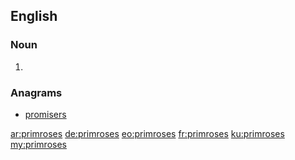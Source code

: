 ==English==

===Noun===
{{head|en|plural}}

# {{plural of|primrose|lang=en}}

===Anagrams===
* [[promisers]]

[[ar:primroses]]
[[de:primroses]]
[[eo:primroses]]
[[fr:primroses]]
[[ku:primroses]]
[[my:primroses]]